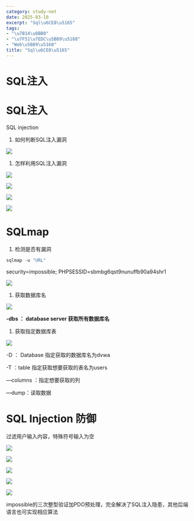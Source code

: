 ```yaml
---
category: study-net
date: 2025-03-10
excerpt: "Sql\u6CE8\u5165"
tags:
- "\u7B14\u8BB0"
- "\u7F51\u7EDC\u5B89\u5168"
- "Web\u5B89\u5168"
title: "Sql\u6CE8\u5165"
---
```

# SQL注入 

# SQL注入

SQL injection

1. 如何判断SQL注入漏洞

![](https://cdn.jsdelivr.net/gh/yy0691/img-bed@main/Net_Safe_FeiShu/HNVvbZmM2osFUyxfui2cdfshnDs.png)

1. 怎样利用SQL注入漏洞

![](https://cdn.jsdelivr.net/gh/yy0691/img-bed@main/Net_Safe_FeiShu/FsAwbPQU4oUhyFxdtUVcKFQ8nsb.png)

![](https://cdn.jsdelivr.net/gh/yy0691/img-bed@main/Net_Safe_FeiShu/Gh1abcBlioUpywx7TwccpPkfnLc.png)

![](https://cdn.jsdelivr.net/gh/yy0691/img-bed@main/Net_Safe_FeiShu/G6Knbws80oNNAEx3VpdcjTKxnzc.png)

![](https://cdn.jsdelivr.net/gh/yy0691/img-bed@main/Net_Safe_FeiShu/B775b7xKYoyjcLxAA7NcSfPRnJg.png)

# SQLmap

1. 检测是否有漏洞


```JavaScript
sqlmap -u "URL" 
```

security=impossible; PHPSESSID=sbmbg6qst9nunuffb90a94shr1

![](https://cdn.jsdelivr.net/gh/yy0691/img-bed@main/Net_Safe_FeiShu/QkKHbyOo7ofbf2xGIWQcNmn1nzd.png)

1. 获取数据库名

![](https://cdn.jsdelivr.net/gh/yy0691/img-bed@main/Net_Safe_FeiShu/CVBeb88FJotIljxn3oFczt6PnOo.png)

**-dbs ： database server 获取所有数据库名**

1. 获取指定数据库表

![](https://cdn.jsdelivr.net/gh/yy0691/img-bed@main/Net_Safe_FeiShu/TavnbiSC7oUEuzxX2Cect3IsnZZ.png)

-D ： Database 指定获取的数据库名为dvwa

-T ：table 指定获取想要获取的表名为users

—columns ：指定想要获取的列

—dump：读取数据

# SQL Injection 防御

过滤用户输入内容，特殊符号输入为空

![](https://cdn.jsdelivr.net/gh/yy0691/img-bed@main/Net_Safe_FeiShu/EB7yb2KbwoPDM8xWthLcU1N5nWd.png)

![](https://cdn.jsdelivr.net/gh/yy0691/img-bed@main/Net_Safe_FeiShu/HiszbG4eqoQsvfxgJo0cOE3anog.png)

![](https://cdn.jsdelivr.net/gh/yy0691/img-bed@main/Net_Safe_FeiShu/OOWBbg7pfoQ98wxnnYnceTNpn5f.png)

![](https://cdn.jsdelivr.net/gh/yy0691/img-bed@main/Net_Safe_FeiShu/Lyk0b61EYo3anwxCNu5cQyq8nab.png)

![](https://cdn.jsdelivr.net/gh/yy0691/img-bed@main/Net_Safe_FeiShu/Mw0TbB44XoUGa6xy1P7cYHE6nDg.png)

impossible的三次整型验证加PDO预处理，完全解决了SQL注入隐患，其他后端语言也可实现相应算法

